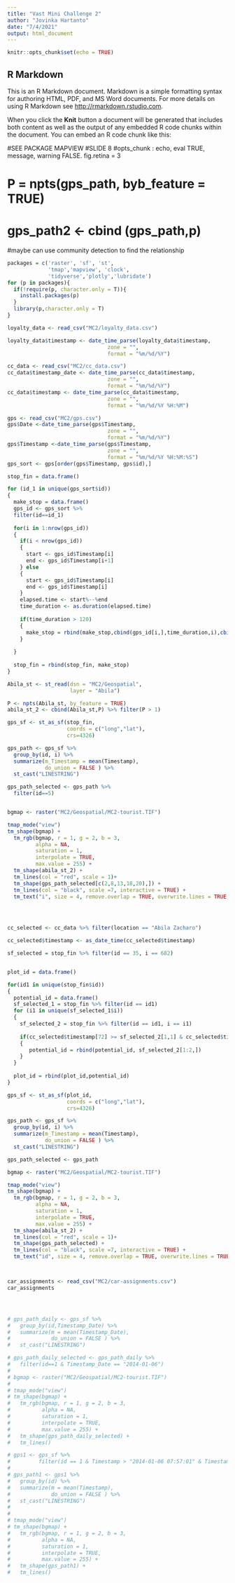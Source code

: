 ```yaml
---
title: "Vast Mini Challenge 2"
author: "Jovinka Hartanto"
date: "7/4/2021"
output: html_document
---
```


```r
knitr::opts_chunk$set(echo = TRUE)
```

## R Markdown

This is an R Markdown document. Markdown is a simple formatting syntax for authoring HTML, PDF, and MS Word documents. For more details on using R Markdown see <http://rmarkdown.rstudio.com>.

When you click the **Knit** button a document will be generated that includes both content as well as the output of any embedded R code chunks within the document. You can embed an R code chunk like this:



#SEE PACKAGE MAPVIEW
#SLIDE 8
#opts_chunk : echo, eval TRUE, message, warning FALSE. fig.retina = 3

# P = npts(gps_path, byb_feature = TRUE)
# gps_path2 <- cbind (gps_path,p)

#maybe can use community detection to find the relationship

```r
packages = c('raster', 'sf', 'st',
             'tmap','mapview', 'clock', 
             'tidyverse','plotly','lubridate')
for (p in packages){
  if(!require(p, character.only = T)){
    install.packages(p)
  }
  library(p,character.only = T)
}

```

```r
loyalty_data <- read_csv("MC2/loyalty_data.csv")

loyalty_data$timestamp <- date_time_parse(loyalty_data$timestamp,
                                zone = "",
                                format = "%m/%d/%Y")

cc_data <- read_csv("MC2/cc_data.csv")
cc_data$timestamp_date <- date_time_parse(cc_data$timestamp,
                                zone = "",
                                format = "%m/%d/%Y")
cc_data$timestamp <- date_time_parse(cc_data$timestamp,
                                zone = "",
                                format = "%m/%d/%Y %H:%M")


```

```r
gps <- read_csv("MC2/gps.csv")
gps$Date <-date_time_parse(gps$Timestamp,
                                zone = "",
                                format = "%m/%d/%Y")
gps$Timestamp <-date_time_parse(gps$Timestamp,
                                zone = "",
                                format = "%m/%d/%Y %H:%M:%S")
gps_sort <- gps[order(gps$Timestamp, gps$id),]


```

```r


stop_fin = data.frame()

for (id_1 in unique(gps_sort$id))
{
  make_stop = data.frame()
  gps_id <- gps_sort %>%
  filter(id==id_1)
  
  for(i in 1:nrow(gps_id))
  {
    if(i < nrow(gps_id))
    {
      start <- gps_id$Timestamp[i]
      end <- gps_id$Timestamp[i+1]
    } else
    {
      start <- gps_id$Timestamp[i]
      end <- gps_id$Timestamp[i]
    }
    elapsed.time <- start%--%end
    time_duration <- as.duration(elapsed.time)
    
    if(time_duration > 120)
    {
      make_stop = rbind(make_stop,cbind(gps_id[i,],time_duration,i),cbind(gps_id[i+1,],time_duration,i))
    }
    
  }
  
  stop_fin = rbind(stop_fin, make_stop)
}


```

```r
Abila_st <- st_read(dsn = "MC2/Geospatial",
                    layer = "Abila")

P <- npts(Abila_st, by_feature = TRUE)
abila_st_2 <- cbind(Abila_st,P) %>% filter(P > 1)

gps_sf <- st_as_sf(stop_fin,
                   coords = c("long","lat"),
                   crs=4326)

gps_path <- gps_sf %>%
  group_by(id, i) %>%
  summarize(m_Timestamp = mean(Timestamp),
            do_union = FALSE ) %>%
  st_cast("LINESTRING")

gps_path_selected <- gps_path %>%
  filter(id==5)


bgmap <- raster("MC2/Geospatial/MC2-tourist.TIF")

tmap_mode("view")
tm_shape(bgmap) +
  tm_rgb(bgmap, r = 1, g = 2, b = 3,
         alpha = NA,
         saturation = 1,
         interpolate = TRUE,
         max.value = 255) +
  tm_shape(abila_st_2) +
  tm_lines(col = "red", scale = 1)+
  tm_shape(gps_path_selected[c(2,8,13,18,20),]) +
  tm_lines(col = "black", scale =7, interactive = TRUE) +
  tm_text("i", size = 4, remove.overlap = TRUE, overwrite.lines = TRUE, just = "top")
  


```

```r

```


```r

```

``` r

cc_selected <- cc_data %>% filter(location == "Abila Zacharo")

cc_selected$timestamp <- as_date_time(cc_selected$timestamp)

sf_selected = stop_fin %>% filter(id == 35, i == 682)


plot_id = data.frame()

for(id1 in unique(stop_fin$id))
{
  potential_id = data.frame()
  sf_selected_1 = stop_fin %>% filter(id == id1)
  for (i1 in unique(sf_selected_1$i))
  {
    sf_selected_2 = stop_fin %>% filter(id == id1, i == i1)
     
    if(cc_selected$timestamp[72] >= sf_selected_2[1,1] & cc_selected$timestamp[72] <= sf_selected_2[2,1])
    {
       potential_id = rbind(potential_id, sf_selected_2[1:2,])
    } 
  }
  
  plot_id = rbind(plot_id,potential_id)
}

gps_sf <- st_as_sf(plot_id,
                   coords = c("long","lat"),
                   crs=4326)

gps_path <- gps_sf %>%
  group_by(id, i) %>%
  summarize(m_Timestamp = mean(Timestamp),
            do_union = FALSE ) %>%
  st_cast("LINESTRING")

gps_path_selected <- gps_path

bgmap <- raster("MC2/Geospatial/MC2-tourist.TIF")

tmap_mode("view")
tm_shape(bgmap) +
  tm_rgb(bgmap, r = 1, g = 2, b = 3,
         alpha = NA,
         saturation = 1,
         interpolate = TRUE,
         max.value = 255) +
  tm_shape(abila_st_2) +
  tm_lines(col = "red", scale = 1)+
  tm_shape(gps_path_selected) +
  tm_lines(col = "black", scale =7, interactive = TRUE) +
  tm_text("id", size = 4, remove.overlap = TRUE, overwrite.lines = TRUE, just = "top")


```

```r


```



```r


```

```r
car_assignments <- read_csv("MC2/car-assignments.csv")
car_assignments

```


```r

```

```r

```

```r




```


```r
# gps_path_daily <- gps_sf %>%
#   group_by(id,Timestamp_Date) %>%
#   summarize(m = mean(Timestamp_Date),
#             do_union = FALSE ) %>%
#   st_cast("LINESTRING")

```

```r
# gps_path_daily_selected <- gps_path_daily %>%
#   filter(id==1 & Timestamp_Date == "2014-01-06")
# 
# bgmap <- raster("MC2/Geospatial/MC2-tourist.TIF")
# 
# tmap_mode("view")
# tm_shape(bgmap) +
#   tm_rgb(bgmap, r = 1, g = 2, b = 3,
#          alpha = NA,
#          saturation = 1,
#          interpolate = TRUE,
#          max.value = 255) +
#   tm_shape(gps_path_daily_selected) +
#   tm_lines()


```

```r
# gps1 <- gps_sf %>% 
#         filter(id == 1 & Timestamp > "2014-01-06 07:57:01" & Timestamp < "2014-01-06 07:57:48")
# 
# gps_path1 <- gps1 %>%
#   group_by(id) %>%
#   summarize(m = mean(Timestamp),
#             do_union = FALSE ) %>%
#   st_cast("LINESTRING")
# 
# 
# tmap_mode("view")
# tm_shape(bgmap) +
#   tm_rgb(bgmap, r = 1, g = 2, b = 3,
#          alpha = NA,
#          saturation = 1,
#          interpolate = TRUE,
#          max.value = 255) +
#   tm_shape(gps_path1) +
#   tm_lines()

```

```r

```
